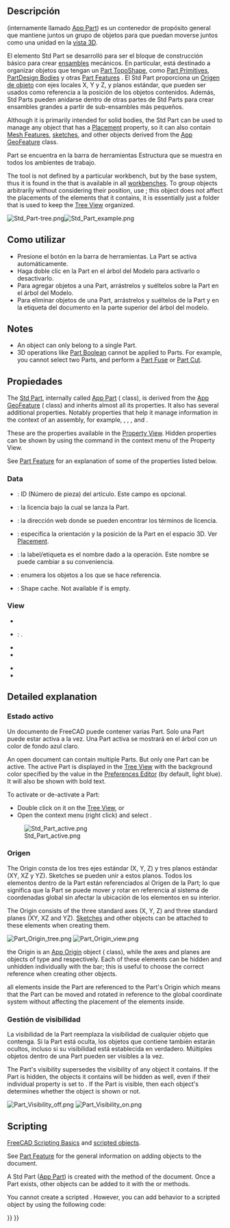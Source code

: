 <languages/>

<div class="mw-translate-fuzzy">
{{Docnav
|
|[[Std_Group|Group]]
|[[Std_Base|Std Base]]
|IconL=
|IconR=Std_Group.svg
|IconC=Freecad.svg
}}
</div>

{{GuiCommand/es
|Name=Std Part
|Name/es=Std Pieza
|MenuLocation=Ninguna
|Workbenches=Todos
|Version=0.17
|SeeAlso=[[Std_Group/es|Std Grupo]], [[PartDesign_Body/es|Cuerpo PartDesign]]
}}

<span id="Description"></span>
==Descripción==

{{Button|[[File:Std_Part.svg|16px]] [[Std_Part|Std Part]]}} (internamente llamado [[App_Part|App Part]]) es un contenedor de propósito general que mantiene juntos un grupo de objetos para que puedan moverse juntos como una unidad en la [[3D_view/es|vista 3D]].

<div class="mw-translate-fuzzy">
El elemento Std Part se desarrolló para ser el bloque de construcción básico para crear [[[assembly|ensambles]] mecánicos. En particular, está destinado a organizar objetos que tengan un [[Part_TopoShape|Part TopoShape]], como [[Part_Primitives|Part Primitives]], [[PartDesign_Body|PartDesign Bodies]] y otras [[Part_Feature|Part Features]] . El Std Part proporciona un [[#Origin|Origen de objeto]] con ejes locales X, Y y Z, y planos estándar, que pueden ser usados como referencia a la posición de los objetos contenidos. Además, Std Parts pueden anidarse dentro de otras partes de Std Parts para crear ensambles grandes a partir de sub-ensambles más pequeños.
</div>

Although it is primarily intended for solid bodies, the Std Part can be used to manage any object that has a [[Placement|Placement]] property, so it can also contain [[Mesh_Feature|Mesh Features]], [[Sketch|sketches]], and other objects derived from the [[App_GeoFeature|App GeoFeature]] class.

<div class="mw-translate-fuzzy">
Part se encuentra en la barra de herramientas Estructura que se muestra en todos los ambientes de trabajo.
</div>

The {{Button|[[File:Std_Part.svg|16px]] [[Std_Part|Std Part]]}} tool is not defined by a particular workbench, but by the base system, thus it is found in the {{MenuCommand|Structure toolbar}} that is available in all [[Workbenches|workbenches]]. To group objects arbitrarily without considering their position, use {{Button|[[File:Std_Group.svg|16px]] [[Std_Group|Std Group]]}}; this object does not affect the placements of the elements that it contains, it is essentially just a folder that is used to keep the [[Tree_View|Tree View]] organized.

[[File:Std Part-tree.png]][[File:Std Part example.png]]

{{Caption|Left: elements inside a Std Part in the [[Tree_View|Tree View]]. Right: objects positioned in space, referred to the Origin of the Std Part.}}

<span id="Usage"></span>
<div class="mw-translate-fuzzy">
==Como utilizar==
</div>

<div class="mw-translate-fuzzy">
* Presione el botón {{KEY | [[Image: Std Part.png | 24px]] '''Create part'''}} en la barra de herramientas. La Part se activa automáticamente.
* Haga doble clic en la Part en el árbol del Modelo para activarlo o desactivarlo.
* Para agregar objetos a una Part, arrástrelos y suéltelos sobre la Part en el árbol del Modelo.
* Para eliminar objetos de una Part, arrástrelos y suéltelos de la Part y en la etiqueta del documento en la parte superior del árbol del modelo.
</div>

== Notes ==

* An object can only belong to a single Part.
* 3D operations like [[Part_Boolean|Part Boolean]] cannot be applied to Parts. For example, you cannot select two Parts, and perform a [[Part_Fuse|Part Fuse]] or [[Part_Cut|Part Cut]].

<span id="Properties"></span>
==Propiedades==

The [[Std_Part|Std Part]], internally called [[App_Part|App Part]] ({{incode|App::Part}} class), is derived from the [[App_GeoFeature|App GeoFeature]] ({{incode|App::GeoFeature}} class) and inherits almost all its properties. It also has several additional properties. Notably properties that help it manage information in the context of an assembly, for example, {{PropertyData|Type}}, {{PropertyData|Id}}, {{PropertyData|License}}, {{PropertyData|LicenseURL}} and {{PropertyData|Group}}.

These are the properties available in the [[Property_View|Property View]]. Hidden properties can be shown by using the {{MenuCommand|Show hidden}} command in the context menu of the Property View.

See [[Part_Feature#Properties|Part Feature]] for an explanation of some of the properties listed below.

=== Data ===

{{TitleProperty|Base}}

<div class="mw-translate-fuzzy">
* {{PropertyData | Id}}: ID (Número de pieza) del artículo. Este campo es opcional.
* {{PropertyData | License}}: la licencia bajo la cual se lanza la Part.
* {{PropertyData | License URL}}: la dirección web donde se pueden encontrar los términos de licencia.
* {{PropertyData | Placement}}: especifica la orientación y la posición de la Part en el espacio 3D. Ver [[Placement]].
* {{PropertyData | Label}}: la label/etiqueta es el nombre dado a la operación. Este nombre se puede cambiar a su conveniencia.
* {{PropertyData | Group}}: enumera los objetos a los que se hace referencia.
</div>

{{TitleProperty|Part}}

* {{PropertyData|_ Part_ Shape Cache|ShapeCache|Hidden}}: Shape cache. Not available if {{PropertyData|Group}} is empty.

=== View ===

{{TitleProperty|Base}}

* {{PropertyView|Transform Origin|Placement|Hidden}}

{{TitleProperty|Display Options}}

* {{PropertyView|Display Mode|Enumeration}}: {{value|Group}}.
* {{PropertyView|Show In Tree|Bool}}
* {{PropertyView|Visibility|Bool}}

{{TitleProperty|Selection}}

* {{PropertyView|On Top When Selected|Enumeration}}
* {{PropertyView|Selection Style|Enumeration}}

== Detailed explanation ==

<span id="Active_status"></span>
<div class="mw-translate-fuzzy">
=== Estado activo ===
Un documento de FreeCAD puede contener varias Part. Solo una Part puede estar activa a la vez. Una Part activa se mostrará en el árbol con un color de fondo azul claro.
</div>

An open document can contain multiple Parts. But only one Part can be active. The active Part is displayed in the [[Tree_View|Tree View]] with the background color specified by the {{MenuCommand|Active container}} value in the [[Preferences_Editor#Colors|Preferences Editor]] (by default, light blue). It will also be shown with bold text.

To activate or de-activate a Part:
* Double click on it on the [[Tree_View|Tree View]], or
* Open the context menu (right click) and select {{MenuCommand|Active Object}}.

[[File:Std_Part_active.png]]

{{Caption|Document with two Std Parts, of which the second one is active.}}

<span id="Origin"></span>
<div class="mw-translate-fuzzy">
=== Origen ===
The Origin consta de los tres ejes estándar (X, Y, Z) y tres planos estándar (XY, XZ y YZ). Sketches se pueden unir a estos planos. Todos los elementos dentro de la Part están referenciados al Origen de la Part; lo que significa que la Part se puede mover y rotar en referencia al sistema de coordenadas global sin afectar la ubicación de los elementos en su interior.
</div>

The Origin consists of the three standard axes (X, Y, Z) and three standard planes (XY, XZ and YZ). [[Sketch|Sketches]] and other objects can be attached to these elements when creating them.

[[File:Part_Origin_tree.png]] [[File:Part_Origin_view.png]]

{{Caption|Left: Part Origin in the [[Tree_View|Tree View]]. Right: representation of the Origin elements in the [[3D_View|3D View]].}}

{{Emphasis|Note:}} the Origin is an [[App_OriginGroupExtension|App Origin]] object ({{incode|App::Origin}} class), while the axes and planes are objects of type {{incode|App::Line}} and {{incode|App::Plane}} respectively. Each of these elements can be hidden and unhidden individually with the {{KEY|Space}} bar; this is useful to choose the correct reference when creating other objects.

{{Emphasis|Note 2:}} all elements inside the Part are referenced to the Part's Origin which means that the Part can be moved and rotated in reference to the global coordinate system without affecting the placement of the elements inside.

<span id="Visibility_management"></span>
<div class="mw-translate-fuzzy">
=== Gestión de visibilidad ===
La visibilidad de la Part reemplaza la visibilidad de cualquier objeto que contenga. Si la Part está oculta, los objetos que contiene también estarán ocultos, incluso si su visibilidad está establecida en verdadero. Múltiples objetos dentro de una Part pueden ser visibles a la vez.
</div>

The Part's visibility supersedes the visibility of any object it contains. If the Part is hidden, the objects it contains will be hidden as well, even if their individual {{PropertyView|Visibility}} property is set to {{TRUE}}. If the Part is visible, then each object's {{PropertyView|Visibility}} determines whether the object is shown or not.

[[File:Part_Visibility_off.png]] [[File:Part_Visibility_on.png]]
{{Caption|The visibility of the Std Part determines whether the objects grouped under it are shown in the [[3D_View|3D View]] or not. Left: the Part is hidden, so none of the objects will be shown in the [[3D_View|3D View]]. Right: the Part is visible, so each object controls its own visibility.}}

== Scripting ==

{{Emphasis|See also:}} [[FreeCAD_Scripting_Basics|FreeCAD Scripting Basics]] and [[Scripted_objects|scripted objects]].

See [[Part_Feature|Part Feature]] for the general information on adding objects to the document.

A Std Part ([[App_Part|App Part]]) is created with the {{incode|addObject()}} method of the document. Once a Part exists, other objects can be added to it with the {{incode|addObject()}} or {{incode|addObjects()}} methods.

{{Code|code=
import FreeCAD as App

doc = App.newDocument()
part = App.ActiveDocument.addObject("App::Part", "Part")

obj1 = App.ActiveDocument.addObject("PartDesign::Body", "Body")
obj2 = App.ActiveDocument.addObject("Part::Box", "Box")

part.addObjects([obj1, obj2])
App.ActiveDocument.recompute()
}}

You cannot create a scripted {{incode|App::Part}}. However, you can add {{incode|App::Part}} behavior to a scripted {{incode|Part::FeaturePython}} object by using the following code:

{{Code|code=
class MyGroup(object):
    def __init__(self, obj=None):
        self.Object = obj
        if obj:
            self.attach(obj)

    def dumps(self):
        return

    def loads(self, _state):
        return

    def attach(self, obj):
        obj.addExtension("App::OriginGroupExtensionPython")
        obj.Origin = FreeCAD.ActiveDocument.addObject("App::Origin", "Origin")

    def onDocumentRestored(self, obj):
        self.Object = obj

class ViewProviderMyGroup(object):
    def __init__(self, vobj=None):
        if vobj:
            vobj.Proxy = self
            self.attach(vobj)
        else:
            self.ViewObject = None

    def attach(self, vobj):
        vobj.addExtension("Gui::ViewProviderOriginGroupExtensionPython")
        self.ViewObject = vobj

    def dumps(self):
        return None

    def loads(self, _state):
        return None

App.ActiveDocument.addObject("Part::FeaturePython",
                             "Group",
                             MyGroup(),
                             ViewProviderMyGroup(),
                             True)
}}


{{Docnav
|
|[[Part_CoordinateSystem|Part CoordinateSystem]]
|[[Std_Base|Std Base]]
|IconL=
|IconR=Part_CoordinateSystem.svg
|IconC=Freecad.svg
}}

{{Std_Base_navi{{#translation:}}}}
{{Userdocnavi{{#translation:}}}}